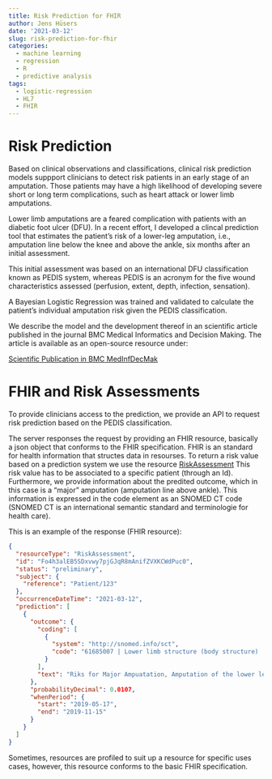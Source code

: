 ```yaml
---
title: Risk Prediction for FHIR
author: Jens Hüsers
date: '2021-03-12'
slug: risk-prediction-for-fhir
categories:
  - machine learning
  - regression
  - R
  - predictive analysis
tags:
  - logistic-regression
  - HL7
  - FHIR
---
```


# Risk Prediction

Based on clinical observations and classifications, clinical risk prediction models suppport clinicians to detect risk patients in an early stage of an amputation. Those patients may have a high likelihood of developing severe short or long term complications, such as heart attack or lower limb amputations.

Lower limb amputations are a feared complication with patients with an diabetic foot ulcer (DFU). In a recent effort, I developed a clincal prediction tool that estimates the patient's risk of a lower-leg amputation, i.e., amputation line below the knee and above the ankle, six months after an initial assessment.

This initial assessment was based on an international DFU classification known as PEDIS system, whereas PEDIS is an acronym for the five wound characteristics assessed (perfusion, extent, depth, infection, sensation).

A Bayesian Logistic Regression was trained and validated to calculate the patient's individual amputation risk given the PEDIS classification.

We describe the model and the development thereof in an scientific article published in the journal BMC Medical Informatics and Decision Making. The article is available as an open-source resource under:

[Scientific Publication in BMC MedInfDecMak](https://www.researchsquare.com/article/rs-18368/v1)

# FHIR and Risk Assessments

To provide clinicians access to the prediction, we provide an API to request risk prediction based on the PEDIS classification.

The server responses the request by providing an FHIR resource, basically a json object that conforms to the FHIR specification. FHIR is an standard for health information that structes data in resourses. To return a risk value based on a prediction system we use the resource [RiskAssessment](https://www.hl7.org/fhir/riskassessment.html) This risk value has to be associated to a specific patient (through an Id). Furthermore, we provide information about the predited outcome, which in this case is a "major" amputation (amputation line above ankle). This information is expressed in the code element as an SNOMED CT code (SNOMED CT is an international semantic standard and terminologie for health care).

This is an example of the response (FHIR resource):

``` .json
{
  "resourceType": "RiskAssessment",
  "id": "Fo4h3alEB5SDxvwy7pjGJqR8mAnifZVXKCWdPuc0",
  "status": "preliminary",
  "subject": {
    "reference": "Patient/123"
  },
  "occurrenceDateTime": "2021-03-12",
  "prediction": [
    {
      "outcome": {
        "coding": [
          {
            "system": "http://snomed.info/sct",
            "code": "61685007 | Lower limb structure (body structure) |: 363704007 | Procedure site (attribute) | = 30021000 | Structure of lower extremity from knee to ankle (body structure) |"
          }
        ],
        "text": "Riks for Major Ampuatation, Amputation of the lower leg (from knee to ankle)"
      },
      "probabilityDecimal": 0.0107,
      "whenPeriod": {
        "start": "2019-05-17",
        "end": "2019-11-15"
      }
    }
  ]
}
```

Sometimes, resources are profiled to suit up a resource for specific uses cases, however, this resource conforms to the basic FHIR specification.
